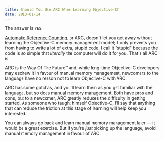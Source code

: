```yaml
---
title: Should You Use ARC When Learning Objective-C?
date: 2013-01-14
---
```



The answer is `YES`.

[Automatic Reference Counting](http://clang.llvm.org/docs/AutomaticReferenceCounting.html), or ARC, doesn't let you get away without learning the Objective-C memory management model; it only prevents you from having to write a lot of extra, stupid code. I call it "stupid" because the code is so simple that _literally_ the computer will do it for you. That's all ARC is.

ARC is the Way Of The Future™ and, while long-time Objective-C developers may eschew it in favour of manual memory management, newcomers to the language have no reason not to learn Objective-C with ARC.

ARC has some gotchas, and you'll learn them as you get familiar with the language, but so does manual memory management. Both have pros and cons, but to a newcomer, ARC greatly reduces the difficulty in getting started. As someone who taught himself Objective-C, I'll say that anything that can reduce the friction at this stage of learning will help keep you interested.

You can always go back and learn manual memory management later — it would be a great exercise. But if you're _just_ picking up the language, avoid manual memory management in favour of ARC.


  